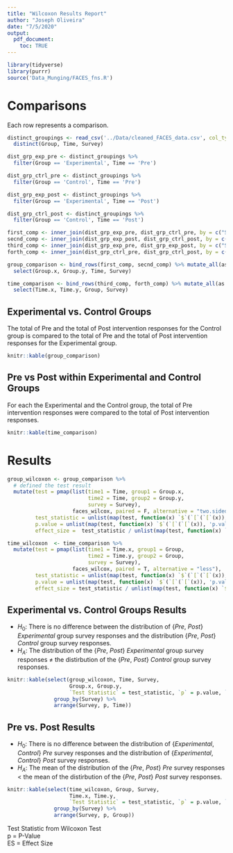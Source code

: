 ```yaml
---
title: "Wilcoxon Results Report"
author: "Joseph Oliveira"
date: "7/5/2020"
output: 
  pdf_document:
    toc: TRUE
---
```



```r
library(tidyverse)
library(purrr)
source('Data_Munging/FACES_fns.R')
```

# Comparisons

Each row represents a comparison. 

```r
distinct_groupings <- read_csv('../Data/cleaned_FACES_data.csv', col_types = c('ffffdf')) %>%
  distinct(Group, Time, Survey)

dist_grp_exp_pre <- distinct_groupings %>%
  filter(Group == 'Experimental', Time == 'Pre')

dist_grp_ctrl_pre <- distinct_groupings %>%
  filter(Group == 'Control', Time == 'Pre')

dist_grp_exp_post <- distinct_groupings %>%
  filter(Group == 'Experimental', Time == 'Post')

dist_grp_ctrl_post <- distinct_groupings %>%
  filter(Group == 'Control', Time == 'Post')

first_comp <- inner_join(dist_grp_exp_pre, dist_grp_ctrl_pre, by = c("Survey", "Time"))
secnd_comp <- inner_join(dist_grp_exp_post, dist_grp_ctrl_post, by = c("Survey", "Time"))
third_comp <- inner_join(dist_grp_exp_pre, dist_grp_exp_post, by = c("Survey", "Group"))
forth_comp <- inner_join(dist_grp_ctrl_pre, dist_grp_ctrl_post, by = c("Survey", "Group"))

group_comparison <- bind_rows(first_comp, secnd_comp) %>% mutate_all(as.character) %>%
  select(Group.x, Group.y, Time, Survey)

time_comparison <- bind_rows(third_comp, forth_comp) %>% mutate_all(as.character) %>%
  select(Time.x, Time.y, Group, Survey)
```

## Experimental vs. Control Groups 

The total of Pre and the total of Post intervention responses for the Control group is compared to the total of Pre and the total of Post intervention responses for the Experimental group. 

```r
knitr::kable(group_comparison)
```

## Pre vs Post within Experimental and Control Groups

For each the Experimental and the Control group, the total of Pre intervention responses were compared to the total of Post intervention responses. 

```r
knitr::kable(time_comparison)
```

# Results

```r
group_wilcoxon <- group_comparison %>%
  # defined the test result
  mutate(test = pmap(list(time1 = Time, group1 = Group.x, 
                          time2 = Time, group2 = Group.y, 
                          survey = Survey), 
                     faces_wilcox, paired = F, alternative = "two.sided"),
         test_statistic = unlist(map(test, function(x) `$`(`[`(`[`(x)), 'statistic'))),
         p.value = unlist(map(test, function(x) `$`(`[`(`[`(x)), 'p.value'))),
         effect_size =  test_statistic / unlist(map(test, function(x) `$`(`[`(`[`(x)), 'obs')))**0.5)

time_wilcoxon  <- time_comparison %>%
  mutate(test = pmap(list(time1 = Time.x, group1 = Group, 
                          time2 = Time.y, group2 = Group, 
                          survey = Survey),
                     faces_wilcox, paired = T, alternative = "less"),
         test_statistic = unlist(map(test, function(x) `$`(`[`(`[`(x)), 'statistic'))),
         p.value = unlist(map(test, function(x) `$`(`[`(`[`(x)), 'p.value'))),
         effect_size = test_statistic / unlist(map(test, function(x) `$`(`[`(`[`(x)), 'obs')))**0.5)
```

## Experimental vs. Control Groups Results

  - $H_0$: There is no difference between the distribution of {*Pre*, *Post*} *Experimental* group survey responses and the distribution {*Pre*, *Post*} *Control* group survey responses.
  - $H_A$: The distribution of the {*Pre*, *Post*} *Experimental* group survey responses $\neq$ the distirbution of the {*Pre*, *Post*} *Control* group survey responses.

```r
knitr::kable(select(group_wilcoxon, Time, Survey, 
                    Group.x, Group.y, 
                    `Test Statistic` = test_statistic, `p` = p.value, `ES` = effect_size) %>%
               group_by(Survey) %>%
               arrange(Survey, p, Time))
```

## Pre vs. Post Results

  - $H_0$: There is no difference between the distribution of {*Experimental*, *Control*} *Pre* survey responses and the distribution of {*Experimental*, *Control*} *Post* survey responses.
  - $H_A$: The mean of the distribution of the {*Pre*, *Post*} *Pre* survey responses $<$ the mean of the distirbution of the {*Pre*, *Post*} *Post* survey responses.

```r
knitr::kable(select(time_wilcoxon, Group, Survey, 
                    Time.x, Time.y, 
                    `Test Statistic` = test_statistic, `p` = p.value, `ES` = effect_size) %>%
               group_by(Survey) %>%
               arrange(Survey, p, Group))
```

Test Statistic from Wilcoxon Test  
p  = P-Value  
ES = Effect Size